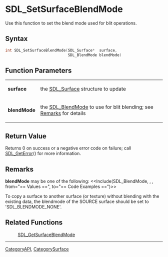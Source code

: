 
= SDL_SetSurfaceBlendMode =
Use this function to set the blend mode used for blit operations.


== Syntax ==
<syntaxhighlight lang='c++'>
int SDL_SetSurfaceBlendMode(SDL_Surface*  surface,
                            SDL_BlendMode blendMode)
</syntaxhighlight>

== Function Parameters ==
{|
|'''surface'''
|the [[SDL_Surface]] structure to update
|-
|'''blendMode'''
|the [[SDL_BlendMode]] to use for blit blending; see [[#Remarks|Remarks]] for details
|}

== Return Value ==
Returns 0 on success or a negative error code on failure; call [[SDL_GetError]]() for more information.

== Remarks ==
'''blendMode''' may be one of the following: <<Include(SDL_BlendMode, , , from="== Values ==", to="== Code Examples ==")>>

To copy a surface to another surface (or texture) without blending with the existing data, the blendmode of the SOURCE surface should be set to 'SDL_BLENDMODE_NONE'.


== Related Functions ==
:[[SDL_GetSurfaceBlendMode]]

----
[[CategoryAPI]], [[CategorySurface]]
